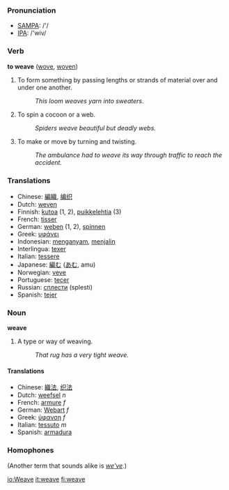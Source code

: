 === Pronunciation ===
*[[w:SAMPA|SAMPA]]: /'/
*[[w:IPA|IPA]]: /'wiv/

=== Verb ===

'''to weave''' ([[wove]], [[woven]])

#To form something by passing lengths or strands of material over and under one another. 
#:''This loom weaves yarn into sweaters''. 
#To spin a cocoon or a web. 
#:''Spiders weave beautiful but deadly webs.'' 
#To make or move by turning and twisting. 
#:''The ambulance had to weave its way through traffic to reach the accident.''

=== Translations ===
*Chinese: [[編織]], [[编织]]
*Dutch: [[weven]]
*Finnish: [[kutoa]] (1, 2), [[puikkelehtia]] (3)
*French: [[tisser]]
*German: [[weben]] (1, 2), [[spinnen]]
*Greek: [[υφάνει]]
*Indonesian: [[anyam|menganyam]], [[jalin|menjalin]]
*Interlingua: [[texer]]
*Italian: [[tessere]]
*Japanese: [[編む]] ([[あむ]], amu)
*Norwegian: [[veve]]
*Portuguese: [[tecer]]
*Russian: [[сплести]] (splesti)
*Spanish: [[tejer]]

=== Noun ===
'''weave'''<!-- uncountable but also countable? -->

#­A type or way of weaving. 
#:''That rug has a very tight weave.''

====Translations====
*Chinese: [[織法]], [[织法]]
*Dutch: [[weefsel]] ''n''
*French: [[armure]] ''f''
*German: [[Webart]] ''f''
*Greek: [[ύφανση]] ''f''
*Italian: [[tessuto]] ''m''
*Spanish: [[armadura]]

=== Homophones ===
(Another term that sounds alike is ''[[weve|we've]]''.)

[[io:Weave]]
[[it:weave]]
[[fi:weave]]